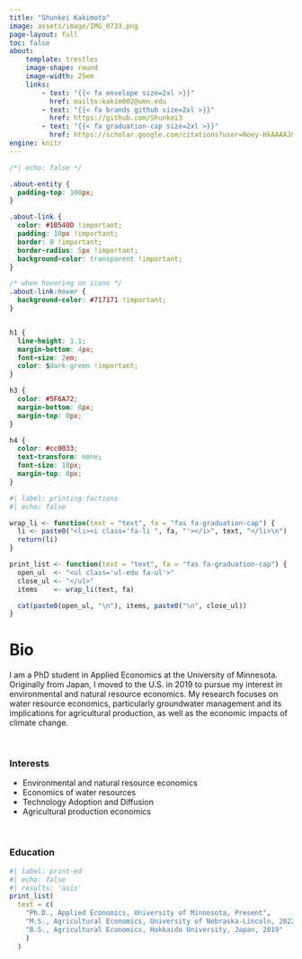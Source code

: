 ```yaml
---
title: "Shunkei Kakimoto"
image: assets/image/IMG_0733.png
page-layout: full
toc: false
about: 
    template: trestles
    image-shape: round
    image-width: 25em
    links:
        - text: "{{< fa envelope size=2xl >}}"
          href: mailto:kakim002@umn.edu
        - text: "{{< fa brands github size=2xl >}}" 
          href: https://github.com/Shunkei3
        - text: "{{< fa graduation-cap size=2xl >}}"
          href: https://scholar.google.com/citations?user=Noey-HkAAAAJ&hl=en
engine: knitr
---
```


```css
/*| echo: false */

.about-entity {
  padding-top: 100px;
}

.about-link {
  color: #1B540D !important;
  padding: 10px !important;
  border: 0 !important;
  border-radius: 5px !important;
  background-color: transparent !important;
}

/* when hovering on icons */
.about-link:hover {
  background-color: #717171 !important;
}


h1 {
  line-height: 1.1;
  margin-bottom: 4px;
  font-size: 2em;
  color: $dark-green !important;
}

h3 {
  color: #5F6A72;
  margin-bottom: 8px;
  margin-top: 0px;
}

h4 {
  color: #cc0033;
  text-transform: none;
  font-size: 18px;
  margin-top: 0px;
}
```


```r
#| label: printing-factions
#| echo: false

wrap_li <- function(text = "text", fa = "fas fa-graduation-cap") {
  li <- paste0("<li><i class='fa-li ", fa, "'></i>", text, "</li>\n")
  return(li)
}

print_list <- function(text = "text", fa = "fas fa-graduation-cap") {
  open_ul  <- "<ul class='ul-edu fa-ul'>"
  close_ul <- "</ul>"
  items    <- wrap_li(text, fa)

  cat(paste0(open_ul, "\n"), items, paste0("\n", close_ul))
}

```

# Bio

I am a PhD student in Applied Economics at the University of Minnesota. Originally from Japan, I moved to the U.S. in 2019 to pursue my interest in environmental and natural resource economics. My research focuses on water resource economics, particularly groundwater management and its implications for agricultural production, as well as the economic impacts of climate change.

<br>

### Interests
- Environmental and natural resource economics
- Economics of water resources
- Technology Adoption and Diffusion
- Agricultural production economics

<br>

### Education

```r
#| label: print-ed
#| echo: false
#| results: 'asis'
print_list(
  text = c(
    "Ph.D., Applied Economics, University of Minnesota, Present",
    "M.S., Agricultural Economics, University of Nebraska-Lincoln, 2022", 
    "B.S., Agricultural Economics, Hokkaido University, Japan, 2019"
    )
  )
```
